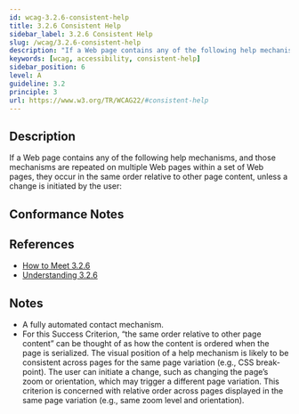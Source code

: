```yaml
---
id: wcag-3.2.6-consistent-help
title: 3.2.6 Consistent Help
sidebar_label: 3.2.6 Consistent Help
slug: /wcag/3.2.6-consistent-help
description: "If a Web page contains any of the following help mechanisms, and those mechanisms are repeated on multiple Web pages within a set of Web pages, they occur in the same order relative to other page content, unless a change is initiated by the user:"
keywords: [wcag, accessibility, consistent-help]
sidebar_position: 6
level: A
guideline: 3.2
principle: 3
url: https://www.w3.org/TR/WCAG22/#consistent-help
---
```


## Description

If a Web page contains any of the following help mechanisms, and those mechanisms are repeated on multiple Web pages within a set of Web pages, they occur in the same order relative to other page content, unless a change is initiated by the user:

## Conformance Notes

<Project name="ads">
  <Support></Support>
</Project>

<Project name="scix">
  <Support></Support>
</Project>

## References

- [How to Meet 3.2.6](https://www.w3.org/WAI/WCAG22/quickref/#consistent-help)
- [Understanding 3.2.6](https://www.w3.org/WAI/WCAG22/Understanding/consistent-help.html)

## Notes

- A fully automated contact mechanism.
- For this Success Criterion, “the same order relative to other page content” can be thought of as how the content is ordered when the page is serialized. The visual position of a help mechanism is likely to be consistent across pages for the same page variation (e.g., CSS break-point). The user can initiate a change, such as changing the page’s zoom or orientation, which may trigger a different page variation. This criterion is concerned with relative order across pages displayed in the same page variation (e.g., same zoom level and orientation).
